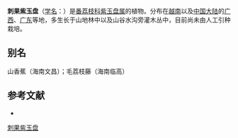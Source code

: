 {{Speciesbox
| name = 刺果紫玉盘
| status = 
| status_system = 
| image =
| genus = Uvaria
| species = calamistrata
| authority = Hance in Journ.
}}

'''刺果紫玉盘'''（[[学名|学名]]：{{lang|la|''Uvaria calamistrata''}}）是[[番荔枝科|番荔枝科]][[紫玉盘属|紫玉盘属]]的植物。分布在[[越南|越南]]以及[[中国大陆|中国大陆]]的[[广西|广西]]、[[广东|广东]]等地，多生长于山地林中以及山谷水沟旁灌木丛中，目前尚未由人工引种栽培。

== 别名 ==
山香蕉（海南文昌）；毛荔枝藤（海南临高）

== 参考文献 ==
<div class="references-small">
* {{cite web| url =http://www.bioinfo.cn/db05/KmzwSpecies.php?action=view&id=583| title =刺果紫玉盘| work =《中国高等植物数据库全库》| publisher =中国科学院微生物研究所| author =昆明植物研究所| accessdate =2009-02-21| deadurl =yes| archiveurl =https://web.archive.org/web/20160305073014/http://www.bioinfo.cn/db05/KmzwSpecies.php?action=view&id=583| archivedate =2016-03-05}}
</div>
{{Taxonbar|from=Q10898576}}

[[Category:紫玉盘属|刺果紫玉盘]]


{{植物小作品}}